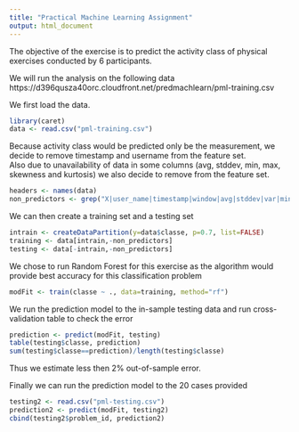 ```yaml
---
title: "Practical Machine Learning Assignment"
output: html_document
---  
```

  
The objective of the exercise is to predict the activity class of physical exercises conducted by 6 participants.  

We will run the analysis on the following data  
https://d396qusza40orc.cloudfront.net/predmachlearn/pml-training.csv  

We first load the data.  
```r
library(caret)
data <- read.csv("pml-training.csv")
```

Because activity class would be predicted only be the measurement, we decide to remove timestamp and username from the feature set.  
Also due to unavailability of data in some columns (avg, stddev, min, max, skewness and kurtosis) we also decide to remove from the feature set.  
```r
headers <- names(data)
non_predictors <- grep("X|user_name|timestamp|window|avg|stddev|var|min|max|skewness|kurtosis|amplitude", headers)
```


We can then create a training set and a testing set
```r
intrain <- createDataPartition(y=data$classe, p=0.7, list=FALSE)
training <- data[intrain,-non_predictors]
testing <- data[-intrain,-non_predictors]
```


We chose to run Random Forest for this exercise as the algorithm would provide best accuracy for this classification problem  
```r
modFit <- train(classe ~ ., data=training, method="rf")
```


We run the prediction model to the in-sample testing data and run cross-validation table to check the error
```r
prediction <- predict(modFit, testing)
table(testing$classe, prediction)
sum(testing$classe==prediction)/length(testing$classe)
```


Thus we estimate less then 2% out-of-sample error.  
  
Finally we can run the prediction model to the 20 cases provided    
```r
testing2 <- read.csv("pml-testing.csv")
prediction2 <- predict(modFit, testing2)
cbind(testing2$problem_id, prediction2)
```





